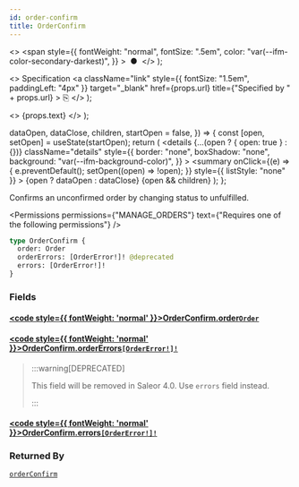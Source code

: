 ```yaml
---
id: order-confirm
title: OrderConfirm
---
```


  <>
    <span
      style={{
        fontWeight: "normal",
        fontSize: ".5em",
        color: "var(--ifm-color-secondary-darkest)",
      }}
    >
      &nbsp;●&nbsp;
    </span>
  </>
);

  <>
    Specification
    <a
      className="link"
      style={{ fontSize: "1.5em", paddingLeft: "4px" }}
      target="\_blank"
      href={props.url}
      title={"Specified by " + props.url}
    >
      ⎘
    </a>
  </>
);

  <>
    <span className={props.class}>{props.text}</span>
  </>
);


  dataOpen,
  dataClose,
  children,
  startOpen = false,
}) => {
  const [open, setOpen] = useState(startOpen);
  return (
    <details
      {...(open ? { open: true } : {})}
      className="details"
      style={{
        border: "none",
        boxShadow: "none",
        background: "var(--ifm-background-color)",
      }}
    >
      <summary
        onClick={(e) => {
          e.preventDefault();
          setOpen((open) => !open);
        }}
        style={{ listStyle: "none" }}
      >
        {open ? dataOpen : dataClose}
      </summary>
      {open && children}
    </details>
  );
};

Confirms an unconfirmed order by changing status to unfulfilled.

<Permissions
  permissions={"MANAGE_ORDERS"}
  text={"Requires one of the following permissions"}
/>

```graphql
type OrderConfirm {
  order: Order
  orderErrors: [OrderError!]! @deprecated
  errors: [OrderError!]!
}
```

### Fields

#### [<code style={{ fontWeight: 'normal' }}>OrderConfirm.<b>order</b></code>](#)<Bullet />[`Order`](../../../api-reference/orders/objects/order) <Badge class="badge badge--secondary" text="object"/> <Badge class="badge badge--secondary" text="orders"/>

>

#### [<code style={{ fontWeight: 'normal' }}>OrderConfirm.<b>orderErrors</b></code>](#)<Bullet />[`[OrderError!]!`](../../../api-reference/orders/objects/order-error) <Badge class="badge badge--deprecated badge--secondary" text="deprecated"/> <Badge class="badge badge--secondary" text="non-null"/> <Badge class="badge badge--secondary" text="object"/> <Badge class="badge badge--secondary" text="orders"/>

> :::warning[DEPRECATED]
>
> This field will be removed in Saleor 4.0. Use `errors` field instead.
>
> :::

#### [<code style={{ fontWeight: 'normal' }}>OrderConfirm.<b>errors</b></code>](#)<Bullet />[`[OrderError!]!`](../../../api-reference/orders/objects/order-error) <Badge class="badge badge--secondary" text="non-null"/> <Badge class="badge badge--secondary" text="object"/> <Badge class="badge badge--secondary" text="orders"/>

>

### Returned By

[`orderConfirm`](../../../api-reference/orders/mutations/order-confirm) <Badge class="badge badge--secondary" text="mutation"/>

